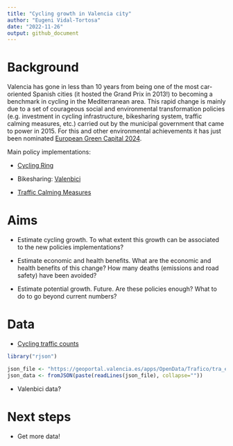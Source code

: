 ```yaml
---
title: "Cycling growth in Valencia city"
author: "Eugeni Vidal-Tortosa"
date: "2022-11-26"
output: github_document    
---
```


<!-- Cycling growth in Valencia city: a quantitative analysis after seven years of investment in cycling infrastructure (and other sustainable transport measures). -->

<!-- Alternative title: 'From Grand Prix (2013) to European Green Capital (2024)' -->

# Background

Valencia has gone in less than 10 years from being one of the most car-oriented Spanish cities (it hosted the Grand Prix in 2013!) to becoming a benchmark in cycling in the Mediterranean area. 
This rapid change is mainly due to a set of courageous social and environmental transformation policies (e.g. investment in cycling infrastructure, bikesharing system, traffic calming measures, etc.) carried out by the municipal government that came to power in 2015. 
For this and other environmental achievements it has just been nominated [European Green Capital 2024](https://environment.ec.europa.eu/news/valencia-elsinore-and-velenje-win-2024-european-green-city-awards-2022-10-28_en).

Main policy implementations:

- [Cycling Ring](https://energy-cities.eu/best-practice/a-new-cycling-ring-to-transform-mobility-in-valencia/)

- Bikesharing: [Valenbici](https://www.valenbisi.es/en/home)

- [Traffic Calming Measures](https://elpais.com/espana/comunidad-valenciana/2022-08-07/valencia-revoluciona-su-centro-historico-con-la-peatonalizacion-de-30000-metros-cuadros.html)

# Aims

- Estimate cycling growth. To what extent this growth can be associated to the new policies implementations?

- Estimate economic and health benefits. What are the economic and health benefits of this change? How many deaths (emissions and road safety) have been avoided? 

- Estimate potential growth. Future. Are these policies enough? What to do to go beyond current numbers?

# Data 

- [Cycling traffic counts](https://opendata.vlci.valencia.es/en/dataset/intensitat-dels-punts-de-mesura-de-bicicletes-espires-electromagnetiques)


```r
library("rjson")

json_file <- "https://geoportal.valencia.es/apps/OpenData/Trafico/tra_espiras_bici_p.json"
json_data <- fromJSON(paste(readLines(json_file), collapse=""))
```

- Valenbici data?

# Next steps

- Get more data!
